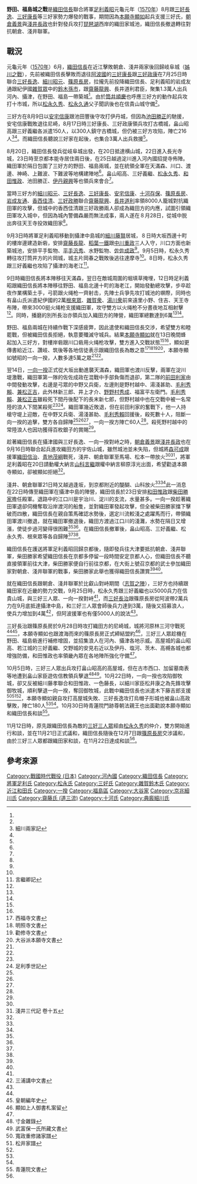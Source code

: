 {{Infobox Military Conflict
|conflict=  野田、福島城之戰
|partof=[[日本战国|日本战国]]
|date= 元龜元年（[[1570年|1570年]]）8月-9月
|place= [[河內國|河內國]]
|result= 織田信長撤退
|combatant1=[[織田信長|織田信長]]、[[足利義昭|足利義昭]]
|combatant2=[[三好長逸|三好長逸]]、[[本願寺顯如|本願寺顯如]]
|strength1= 6萬<ref name="#1">尋憲記</ref><ref name="#2">皇朝編年史 卷之九</ref>、織田軍3萬<ref name="#3">續本朝通間 二百一</ref><BR>紀伊援軍2萬
|strength2= 1萬3千<ref name="#3"/>、8千<ref name="#4">信長公記 卷三</ref><BR>本願寺一向一揆5萬<ref name="#2"/><ref name="#5">陰德太平記</ref>
|casualties1 = 不明
|casualties2 = 不明
}}
'''野田、福島城之戰'''是[[織田信長|織田信長]]聯合將軍[[足利義昭|足利義昭]]元龜元年（[[1570年|1570年]]）8月跟[[三好長逸|三好長逸]]、[[三好康長|三好康長]]等三好家勢力爆發的戰事，期間因為[[本願寺顯如|本願寺顯如]]起兵支援三好氏，[[朝倉義景|朝倉義景]]與[[淺井長政|淺井長政]]也針對發兵攻打[[琵琶湖|琵琶湖]]西岸的織田家城池，織田信長撤退轉往對抗朝倉、淺井聯軍。
== 戰況 ==
元龜元年（[[1570年|1570年]]）6月，[[織田信長|織田信長]]在近江擊敗朝倉、淺井兩家後回歸岐阜城（[[姊川之戰|姊川之戰]]），先前被織田信長擊敗而退往[[阿波國|阿波國]]的[[三好康長|三好康長]]跟[[三好政康|三好政康]]在7月25日時聯合[[三好長逸|三好長逸]]、[[細川昭元|細川昭元]]、[[篠原長房|篠原長房]]，拉攏先前投降織田信長、足利義昭的岩成友通跟紀伊國[[雜賀眾|雜賀眾]]中的[[鈴木孫市|鈴木孫市]]，跟[[齋藤龍興|齋藤龍興]]、長井道利君臣，聚集1.3萬人出兵河內、攝津，在野田、福島一帶築城<ref name="#3"/>。由於[[筒井順慶|筒井順慶]]也呼應三好方的動作起兵攻打十市城，所以[[松永久秀|松永久秀]]、[[松永久通|松永久通]]父子聞訊後也在信貴山城守備<ref name="#2"/>。

三好方在8月9日以[[安宅信康|安宅信康]]跟池田豐後守攻打伊丹城，但因為[[池田勝正|池田勝正]]的馳援，安宅信康戰敗退往尼崎，8月17日時三好康長、三好政康領兵攻打古橋城，畠山昭高跟三好義繼各派遣150人，以300人鎮守古橋城，但仍被三好方攻陷，陣亡216人<ref name="#6">細川兩家記</ref><ref name="#1"/>。而織田信長聽說三好家在起後，也集合3萬人出兵救援<ref name="#3"/>。

8月20日，織田信長發兵從岐阜城出發，在20日抵達横山城，22日進入長光寺城，23日時至京都本能寺居住兩日後，在25日越過淀川進入河內國招提寺佈陣。織田軍於隔日包圍了三好方的野田、福島兩城，並在統領全軍在天滿森、川口、渡邊、神崎、上難波、下難波等地構建陣地<ref name="#4"/>。畠山昭高、三好義繼、[[松永久秀|松永久秀]]、[[和田惟政|和田惟政]]、池田勝正、[[伊丹親興|伊丹親興]]等也領兵來會合<ref name="#3"/>。

當時三好方的[[細川昭元|細川昭元]]、[[三好長逸|三好長逸]]、[[三好康長|三好康長]]、[[安宅信康|安宅信康]]、[[十河存保|十河存保]]、[[篠原長房|篠原長房]]、[[岩成友通|岩成友通]]、[[香西佳清|香西佳清]]、[[三好政勝|三好政勝]]聯合[[齋藤龍興|齋藤龍興]]、[[長井道利|長井道利]]率領8000人籠城對抗織田軍的攻擊，但城中的香西佳清跟三好政勝兩人卻成為織田方的内應，試圖引領織田軍攻入城中，但因為城內警備森嚴而無法成事，兩人遂在８月28日，從城中脱出奔往天王寺投效織田家<ref name="#4"/>。

9月3日時將軍足利義昭移動到攝津中島城的[[細川藤賢|細川藤賢]]居城，８日時大坂西邊十町的樓岸邊建造新砦，安排[[齋藤長龍|齋藤長龍]]、[[稻葉一鐵|稻葉一鐵]]跟[[中川重政|中川重政]]三人入守，川口方面也新築城池，安排平手監物、[[平手汎秀|平手汎秀]]、水野監物、[[佐佐成政|佐佐成政]]<ref name="#4"/>。9月5日時，松永久秀轉往攻打筒井方的片岡城，城主片岡春之戰敗後逃往達摩寺<ref name="#2"/>。8日時，松永久秀跟三好義繼也攻陷了攝津的海老江<ref name="#7">言繼卿記</ref>。

9日時織田信長將本陣移往天滿森，翌日在敵城周圍的堀填草掩埋，12日時足利義昭跟織田信長將本陣移往野田、福島北邊十町的海老江，開始發動總攻擊，步卒趁夜作業構築土手，弓箭跟火绳枪一齊射击，先陣士兵爭先攻打城池的塀際，同時也有畠山氏派遣紀伊國的2萬[[根來眾|根來眾]]、[[雜賀衆|雜賀衆]]、[[湯川衆|湯川衆]]前來遠里小野、住吉、天王寺布陣，帶來3000挺火绳枪支援織田軍，攻守雙方以火绳枪不分晝夜地互相射擊<ref name="#4"/>。同時，播磨的別所長治亦領兵加入織田方的陣營，織田軍總數達到6萬<ref name="#2"/><ref name="#1"/>。

野田、福島兩城在持續作戰下深感疲弊，因此遣使和織田信長交渉，希望雙方和睦罷戰，但被織田信長拒絕，執意要殲滅守城兵。結果[[本願寺顯如|本願寺顯如]]就在13日晚間蜂起加入三好方，對樓岸砦跟川口砦用火绳枪攻擊，雙方進入交戰狀態<ref name="#4"/><ref name="#7"/>，顯如更傳書給近江、讚岐、筑後等各地信徒表示跟織田信長為敵之意<ref>西福寺文書</ref><ref>明照寺文書</ref><ref>勸修寺文書</ref><ref>大谷派本願寺文書</ref>，本願寺顯如號昭的一向一揆，人數多達5萬之眾<ref name="#5"/><ref name="#2"/>。

翌14日，[[一向一揆|一向一揆]]正式從大坂出動進襲天滿森，織田軍也渡川反擊，兩軍在淀川堤激戰，織田軍第一隊的佐佐成政在混戰中手部負傷而退卻，第二隊的[[前田利家|前田利家]]由中間發動攻擊，右邊是弓眾的中野又兵衛，左邊則是野村越中、湯淺甚助、[[毛利秀賴|毛利秀賴]]、[[兼松正吉|兼松正吉]]，此外林新三郎、井上才介、[[野野村秀成|野野村秀成]]、福富平左衛門。[[毛利秀賴|毛利秀賴]]、[[兼松正吉|兼松正吉]]雖殺死下間丹後配下的長末新七郎，但野村越中也在交戰中被一名常陸的浪人下間某殺死<ref name="#4"/><ref name="#8">足利季世記</ref>。織田軍幾近敗退，但在前田利家的奮戰下，他一人持槍守堤上迎敵，在中野又兵衛、湯淺甚助、[[毛利秀賴|毛利秀賴]]回援後，殺死數十人，阻斷一向一揆的追擊，雙方各自歸陣<ref name="#3"/><ref name="#8"/><ref name="#2"/>，一向一揆方陣亡60人<ref name="#1"/>。殺死野村越中的常陸浪人也因功獲得百枚銀子的賞賜<ref name="#8"/>。

趁著織田信長在攝津國與三好長逸、一向一揆對峙之時，[[朝倉義景|朝倉義景]]跟[[淺井長政|淺井長政]]也在9月16日時聯合起兵進攻織田方的宇佐山城，雖然城池並未失陷，但城將[[森可成|森可成]]跟援軍[[織田信治|織田信治]]、[[青地茂綱|青地茂綱]]戰死，淺井、朝倉聯軍至馬場、松本一帶放火<ref name="#4"/><ref name="#9">淺井三代記 卷十五</ref>，將軍足利義昭在20日請動權大納言[[山科言繼|山科言繼]]跟權中納言柳原淳光出面，希望勸退本願寺顯如，卻被顯如拒絕<ref name="#2"/>。

淺井、朝倉聯軍21日時又越過逢坂，到京都附近的醍醐、山科放火<ref name="#4"/><ref name="#9"/>此一消息在22日時傳至織田軍在攝津中島的陣營，織田信長於23日安排[[和田惟政|和田惟政]]跟[[柴田勝家|柴田勝家]]擔任殿軍。退路中的江口川是宇治川、淀川的支流，水量甚多。一向一揆趁著織田軍退卻伺機奪取沿岸渡河的船隻，並對織田軍發起攻擊，但全被柴田勝家擋下擊破而四散，織田信長在親自策馬確認水勢後，選定川流較淺之處躍馬而行，帶領織田軍渡川撤退，就在織田軍撤退後，織田方渡過江口川的淺灘，水勢在隔日又增漲，使徒步過河變得很困難<ref name="#4"/><ref name="#3"/>。在織田信長撤軍後，畠山昭高、三好義繼、松永久秀、根來眾等各自歸陣<ref name="#7"/><ref name="#1"/>。

織田信長在護送將軍足利義昭回歸京都後，隨即發兵往大津要抵抗朝倉、淺井聯軍，柴田勝家希望織田信長在京都多停留一段時間安定京都人心，但織田信長不聽直接領軍前往大津，柴田勝家便自行前往京都，在大街上號召京都的武士參加織田家對朝倉、淺井聯軍的戰事，柴田勝家此舉也獲得織田信長讚賞<ref name="#3"/><ref name="#2"/>。

就在織田信長跟朝倉、淺井聯軍於比叡山對峙期間（[[志賀之陣|志賀之陣]]），三好方也持續跟織田家在近畿的勢力交戰，9月25日時，松永久秀跟三好義繼也以5000兵力在信貴山城，與三好三人眾、一向一揆對峙<ref name="#1"/>，而[[三好長治|三好長治]]跟篠原長房從阿波帶2萬兵力在9月底抵達攝津中島，和三好三人眾會師後兵力達到3萬，隨後又招募浪人，使兵力增加到4萬<ref>三浦講中文書</ref>，但阿波援軍也有僅5000人的說法<ref name="#6"/>。

三好長治跟篠原長房於9月28日時攻打織田方的尼崎城，城將河原林三河守戰死<ref name="#6"/><ref>皇朝編年史</ref>，本願寺顯如也跟渡海而來的篠原長房正式締結盟約<ref>顯如上人御書札案留</ref>，三好三人眾趁機在野田、福島砦進行補修增固，並招集浪人在河內、攝津各地示威。高屋城的畠山昭高、若江城的三好義繼、交野城的安見右近以及伊丹、塩河、茨木、高槻各城也都增強防備，和田惟政也率領畿內眾在各地陣所強化守備<ref name="#4"/>。

10月5日時，三好三人眾出兵攻打畠山昭高的高屋城，但在古市西口、加留墓南表等地遭到畠山家臣遊佐信教領兵擊退<ref>寸金雜錄</ref><ref>武富保一氏所藏文書</ref>。10月22日時，一向一揆也攻陷御牧城，卻又反被細川藤孝聯合和田惟政、一色藤長，以細川家臣松井康之為先鋒攻擊御牧城，順利擊退一向一揆，奪回御牧城，此戰中織田信長也派遣木下藤吉郎支援<ref>寬政重修諸家譜</ref><ref>松井家譜</ref><ref name="#7"/>，本願寺顯如親自攻打高屋城失敗、三好長逸攻打烏帽子形城也被畠山高政擊敗，陣亡180人<ref name="#2"/><ref name="#7"/>。10月30日時青蓮院門跡尊朝法親王也出面勸說本願寺顯如和織田信長和談<ref>青蓮院文書</ref>。

11月12日時，原先跟織田信長為敵的[[三好三人眾|三好三人眾]]經由[[松永久秀|松永久秀]]的仲介，雙方開始進行和談，並在11月21日正式議和，織田信長隨後在12月7日跟[[篠原長房|篠原長房]]交涉議和，由於三好三人眾都跟織田家和談，在11月22日達成和談<ref name="#1"/>。

== 參考來源 ==
{{Reflist|3}}
[[Category:戰國時代戰役_(日本)|Category:戰國時代戰役 (日本)]]
[[Category:河內國|Category:河內國]]
[[Category:織田信長|Category:織田信長]]
[[Category:將軍足利氏|Category:將軍足利氏]]
[[Category:松永氏|Category:松永氏]]
[[Category:三好氏|Category:三好氏]]
[[Category:雜賀鈴木氏|Category:雜賀鈴木氏]]
[[Category:近江和田氏|Category:近江和田氏]]
[[Category:一揆|Category:一揆]]
[[Category:福島區|Category:福島區]]
[[Category:大谷家|Category:大谷家]]
[[Category:京兆細川氏|Category:京兆細川氏]]
[[Category:齋藤氏_(道三流)|Category:齋藤氏 (道三流)]]
[[Category:十河氏|Category:十河氏]]
[[Category:典廄細川氏|Category:典廄細川氏]]